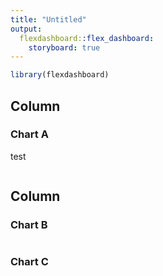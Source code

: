 ```yaml
---
title: "Untitled"
output: 
  flexdashboard::flex_dashboard:
    storyboard: true
---
```


```r
library(flexdashboard)
```

## Column {data-width="650"}

### Chart A

test

```r

```

## Column {data-width="350"}

### Chart B

```r

```

### Chart C

```r

```
